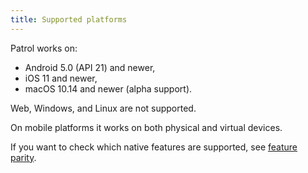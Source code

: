 ```yaml
---
title: Supported platforms
---
```


Patrol works on:

- Android 5.0 (API 21) and newer,
- iOS 11 and newer,
- macOS 10.14 and newer (alpha support).

Web, Windows, and Linux are not supported.

On mobile platforms it works on both physical and virtual devices.

If you want to check which native features are supported, see [feature parity].

[feature parity]: /documentation/native/feature-parity
